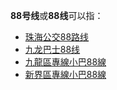 {{线路名消歧义}}
'''88号线'''或'''88线'''可以指：
* [[珠海公交88路线|珠海公交88路线]]
* [[九龙巴士88线|九龙巴士88线]]
* [[九龍區專線小巴88線|九龍區專線小巴88線]]
* [[新界區專線小巴88線|新界區專線小巴88線]]

{{disambig|cat=四字路线名消歧义}}